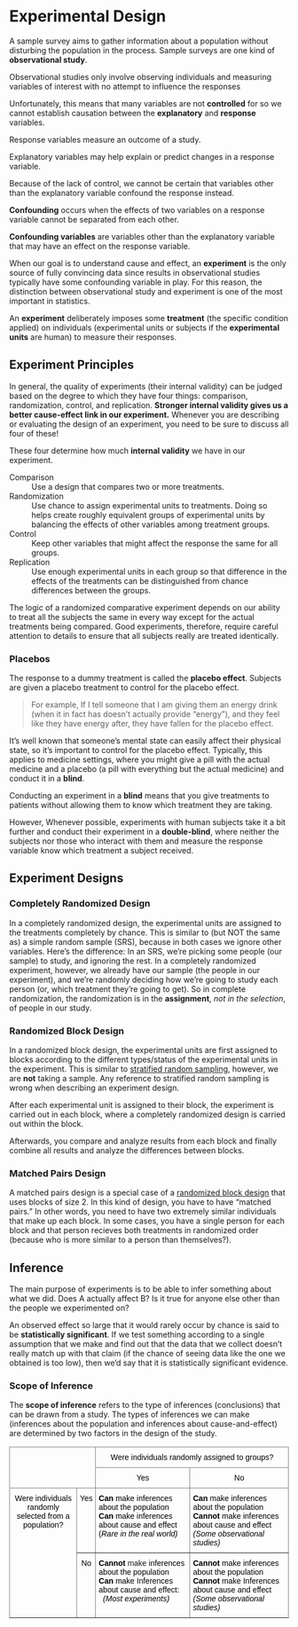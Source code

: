 # Experimental Design {#experimental-design}

A sample survey aims to gather information about a population without disturbing the population in the process. Sample surveys are one kind of **observational study**. 

::: {.callout-note title="Observational Studies"}

Observational studies only involve observing individuals and measuring variables of interest with no attempt to influence the responses

:::

Unfortunately, this means that many variables are not **controlled** for so we cannot establish causation between the **explanatory** and **response** variables. 

::: {.callout-note title="Explanatory and Response Variables"}

Response variables measure an outcome of a study. 

Explanatory variables may help explain or predict changes in a response variable.

:::

Because of the lack of control, we cannot be certain that variables other than the explanatory variable confound the response instead.

::: {.callout-note title="Confounding"}

**Confounding** occurs when the effects of two variables on a response variable cannot be separated from each other.

**Confounding variables** are variables other than the explanatory variable that may have an effect on the response variable.

:::


When our goal is to understand cause and effect, an **experiment** is the only source of fully convincing data since results in observational studies typically have some confounding variable in play. For this reason, the distinction between observational study and experiment is one of the most important in statistics. 

::: {.callout-note title="Experiments"}

An **experiment** deliberately imposes some **treatment** (the specific condition applied) on individuals (experimental units or subjects if the **experimental units** are human) to measure their responses. 

:::




## Experiment Principles

In general, the quality of experiments (their internal validity) can be judged based on the degree to which they have four things:  comparison, randomization, control, and replication.  **Stronger internal validity gives us a better cause-effect link in our experiment.**  Whenever you are describing or evaluating the design of an experiment, you need to be sure to discuss all four of these!

::: {.callout-note title="Principles of Experimental Design"}

These four determine how much **internal validity** we have in our experiment.

Comparison
: Use a design that compares two or more treatments. 

Randomization
: Use chance to assign experimental units to treatments. Doing so helps create roughly equivalent groups of experimental units by balancing the effects of other variables among treatment groups.

Control
: Keep other variables that might affect the response the same for all groups. 

Replication
: Use enough experimental units in each group so that difference in the effects of the treatments can be distinguished from chance differences between the groups.

:::

The logic of a randomized comparative experiment depends on our ability to treat all the subjects the same in every way except for the actual treatments being compared. Good experiments, therefore, require careful attention to details to ensure that all subjects really are treated identically. 

### Placebos

::: {.callout-note title="Placebo Effect"}

The response to a dummy treatment is called the **placebo effect**. Subjects are given a placebo treatment to control for the placebo effect. 

> For example, If I tell someone that I am giving them an energy drink (when it in fact has doesn't actually provide "energy"), and they feel like they have energy after, they have fallen for the placebo effect.

:::

It's well known that someone's mental state can easily affect their physical state, so it's important to control for the placebo effect. Typically, this applies to medicine settings, where you might give a pill with the actual medicine and a placebo (a pill with everything but the actual medicine) and conduct it in a **blind**.

::: {.callout-note title="Blinding"}

Conducting an experiment in a **blind** means that you give treatments to patients without allowing them to know which treatment they are taking.

However, Whenever possible, experiments with human subjects take it a bit further and conduct their experiment in a **double-blind**, where neither the subjects nor those who interact with them and measure the response variable know which treatment a subject received.

:::


## Experiment Designs

### Completely Randomized Design

In a completely randomized design, the experimental units are assigned to the treatments completely by chance.  This is similar to (but NOT the same as) a simple random sample (SRS), because in both cases we ignore other variables.  \newline
Here’s the difference:  In an SRS, we’re picking some people (our sample) to study, and ignoring the rest.  In a completely randomized experiment, however, we already have our sample (the people in our experiment), and we’re randomly deciding how we’re going to study each person (or, which treatment they’re going to get).  So in complete randomization, the randomization is in the **assignment**, *not in the selection*, of people in our study.

### Randomized Block Design {#randomized-block-design}

In a randomized block design, the experimental units are first assigned to blocks according to the different types/status of the experimental units in the experiment. This is similar to [stratified random sampling](#stratified-random-sample), however, we are **not** taking a sample. Any reference to stratified random sampling is wrong when describing an experiment design.

After each experimental unit is assigned to their block, the experiment is carried out in each block, where a completely randomized design is carried out within the block. 

Afterwards, you compare and analyze results from each block and finally combine all results and analyze the differences between blocks.

### Matched Pairs Design

A matched pairs design is a special case of a [randomized block design](#randomized-block-design) that uses blocks of size 2. In this kind of design, you have to have "matched pairs." In other words, you need to have two extremely similar individuals that make up each block. In some cases, you have a single person for each block and that person recieves both treatments in randomized order (because who is more similar to a person than themselves?).

## Inference

The main purpose of experiments is to be able to infer something about what we did. Does A actually affect B? Is it true for anyone else other than the people we experimented on?

::: {.callout-note title="Statistical Significance"}

An observed effect so large that it would rarely occur by chance is said to be **statistically significant**. If we test something according to a single assumption that we make and find out that the data that we collect doesn't really match up with that claim (if the chance of seeing data like the one we obtained is too low), then we'd say that it is statistically significant evidence.

:::

### Scope of Inference

::: {.callout-note title="Scope of Inference"}

The **scope of inference** refers to the type of inferences (conclusions) that can be drawn from a study.  The types of inferences we can make (inferences about the population and inferences about cause-and-effect) are determined by two factors in the design of the study.  

:::

<style type="text/css">
.tg  {border-collapse:collapse;border-spacing:0;}
.tg td{border-color:black;border-style:solid;border-width:1px;font-family:Arial, sans-serif;font-size:14px;
  overflow:hidden;padding:10px 5px;word-break:normal;}
.tg th{border-color:black;border-style:solid;border-width:1px;font-family:Arial, sans-serif;font-size:14px;
  font-weight:normal;overflow:hidden;padding:10px 5px;word-break:normal;}
.tg .tg-c3ow{border-color:inherit;text-align:center;vertical-align:top}
.tg .tg-0pky{border-color:inherit;text-align:left;vertical-align:top}
</style>
<table class="tg">
<thead>
  <tr>
    <th class="tg-0pky" colspan="2" rowspan="2"></th>
    <th class="tg-c3ow" colspan="2"><span style="font-weight:400;font-style:normal;text-decoration:none;color:#000;background-color:transparent">Were individuals randomly assigned to groups?</span></th>
  </tr>
  <tr>
    <th class="tg-c3ow"><span style="font-weight:400;font-style:normal;text-decoration:none;color:#000;background-color:transparent">Yes</span></th>
    <th class="tg-c3ow"><span style="font-weight:400;font-style:normal;text-decoration:none;color:#000;background-color:transparent">No</span></th>
  </tr>
</thead>
<tbody>
  <tr>
    <td class="tg-c3ow" rowspan="2"><span style="font-weight:400;font-style:normal;text-decoration:none;color:#000;background-color:transparent">Were individuals randomly </span><br><span style="font-weight:400;font-style:normal;text-decoration:none;color:#000;background-color:transparent">selected from a population?</span></td>
    <td class="tg-c3ow"><span style="font-weight:400;font-style:normal;text-decoration:none;color:#000;background-color:transparent">Yes</span></td>
    <td class="tg-0pky"><span style="font-weight:bold;font-style:normal;text-decoration:none;color:#000;background-color:transparent">Can</span><span style="font-weight:400;font-style:normal;text-decoration:none;color:#000;background-color:transparent"> make inferences about the population</span><br><span style="font-weight:bold;font-style:normal;text-decoration:none;color:#000;background-color:transparent">Can</span><span style="font-weight:400;font-style:normal;text-decoration:none;color:#000;background-color:transparent"> make inferences about cause and effect</span><br><span style="font-weight:400;font-style:normal;text-decoration:none;color:#000;background-color:transparent">  (</span><span style="font-weight:400;font-style:italic;text-decoration:none;color:#000;background-color:transparent">Rare in the real world)</span></td>
    <td class="tg-0pky"><span style="font-weight:bold;font-style:normal;text-decoration:none;color:#000;background-color:transparent">Can</span><span style="font-weight:400;font-style:normal;text-decoration:none;color:#000;background-color:transparent"> make inferences about the population</span><br><span style="font-weight:bold;color:#000;background-color:transparent">Cannot</span><span style="color:#000;background-color:transparent"> make inferences about cause and effect</span><br><span style="font-weight:400;font-style:italic;text-decoration:none;color:#000;background-color:transparent">  (Some observational studies)</span></td>
  </tr>
  <tr>
    <td class="tg-c3ow"><span style="font-weight:400;font-style:normal;text-decoration:none;color:#000;background-color:transparent">No</span></td>
    <td class="tg-0pky"><span style="font-weight:bold;font-style:normal;text-decoration:none;color:#000;background-color:transparent">Cannot </span><span style="font-weight:normal">make</span><span style="font-weight:400;font-style:normal;text-decoration:none;color:#000;background-color:transparent"> inferences about the population</span><br><span style="font-weight:bold;font-style:normal;text-decoration:none;color:#000;background-color:transparent">Can</span><span style="font-weight:400;font-style:normal;text-decoration:none;color:#000;background-color:transparent"> make Inferences about cause and effect: </span><br><span style="font-style:italic;color:#000;background-color:transparent">&nbsp;&nbsp;(Most experiments)</span></td>
    <td class="tg-0pky"><span style="font-weight:bold;font-style:normal;text-decoration:none;color:#000;background-color:transparent">Cannot</span><span style="font-weight:400;font-style:normal;text-decoration:none;color:#000;background-color:transparent"> make inferences about the population</span><br><span style="font-weight:bold;color:#000;background-color:transparent">Cannot</span><span style="color:#000;background-color:transparent"> make Inferences about cause and effect</span><br><span style="font-weight:400;font-style:italic;text-decoration:none;color:#000;background-color:transparent">  (Some observational studies)</span></td>
  </tr>
</tbody>
</table>
